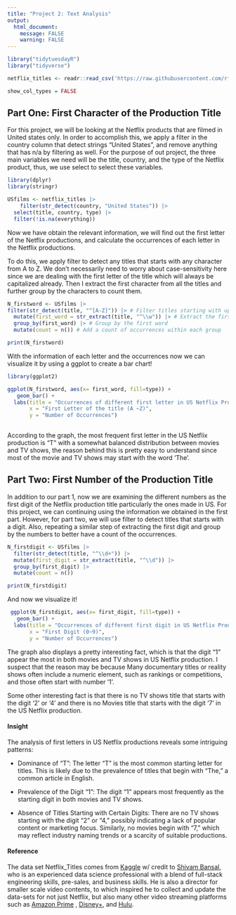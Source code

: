 ```yaml
---
title: "Project 2: Text Analysis"
output:
  html_document:
    message: FALSE
    warning: FALSE
---
```


```r
library("tidytuesdayR")
library("tidyverse")

netflix_titles <- readr::read_csv('https://raw.githubusercontent.com/rfordatascience/tidytuesday/master/data/2021/2021-04-20/netflix_titles.csv')

show_col_types = FALSE
```

## Part One: First Character of the Production Title

For this project, we will be looking at the Netflix products that are filmed in United states only. In order to accomplish this, we apply a filter in the country column that detect strings "United States", and remove anything that has n/a by filtering as well. For the purpose of out project, the three main variables we need will be the title, country, and the type of the Netflix product, thus, we use select to select these variables.

```r
library(dplyr)
library(stringr)

USfilms <- netflix_titles |>
    filter(str_detect(country, "United States")) |>
  select(title, country, type) |> 
  filter(!is.na(everything))
```

Now we have obtain the relevant information, we will find out the first letter of the Netflix productions, and calculate the occurrences of each letter in the Netflix productions.

To do this, we apply filter to detect any titles that starts with any character from A to Z. We don't necessarily need to worry about case-sensitivity here since we are dealing with the first letter of the title which will always be capitalized already. Then I extract the first character from all the titles and further group by the characters to count them.

```r
N_firstword <- USfilms |>
filter(str_detect(title, "^[A-Z]")) |> # Filter titles starting with uppercase letters
  mutate(first_word = str_extract(title, "^\\w")) |> # Extract the first word (not just the first letter)
  group_by(first_word) |> # Group by the first word
  mutate(count = n()) # Add a count of occurrences within each group

print(N_firstword)
```

With the information of each letter and the occurrences now we can visualize it by using a ggplot to create a bar chart!

```r
library(ggplot2)

ggplot(N_firstword, aes(x= first_word, fill=type)) +
   geom_bar() +
  labs(title = "Occurrences of different first letter in US Netflix Productions",
       x = "First Letter of the title (A ~Z)",
       y = "Number of Occurrences") 
 
```

According to the graph, the most frequent first letter in the US Netflix production is "T" with a somewhat balanced distribution between movies and TV shows, the reason behind this is pretty easy to understand since most of the movie and TV shows may start with the word 'The'.

## Part Two: First Number of the Production Title

In addition to our part 1, now we are examining the different numbers as the first digit of the Netflix production title particularly the ones made in US. For this project, we can continuing using the information we obtained in the first part. However, for part two, we will use filter to detect titles that starts with a digit. Also, repeating a similar step of extracting the first digit and group by the numbers to better have a count of the occurrences.

```r
N_firstdigit <- USfilms |>
  filter(str_detect(title, "^\\d+")) |>
  mutate(first_digit = str_extract(title, "^\\d")) |>
  group_by(first_digit) |>
  mutate(count = n())

print(N_firstdigit)
```

And now we visualize it!

```r
 ggplot(N_firstdigit, aes(x= first_digit, fill=type)) +
   geom_bar() +
  labs(title = "Occurrences of different first digit in US Netflix Productions",
       x = "First Digit (0~9)",
       y = "Number of Occurrences") 
```

The graph also displays a pretty interesting fact, which is that the digit "1" appear the most in both movies and TV shows in US Netflix production. I suspect that the reason may be because Many documentary titles or reality shows often include a numeric element, such as rankings or competitions, and those often start with number '1'.

Some other interesting fact is that there is no TV shows title that starts with the digit '2' or '4' and there is no Movies title that starts with the digit '7' in the US Netflix production.

#### Insight

The analysis of first letters in US Netflix productions reveals some intriguing patterns:

-   Dominance of "T": The letter "T" is the most common starting letter for titles. This is likely due to the prevalence of titles that begin with "The," a common article in English.

-   Prevalence of the Digit "1": The digit "1" appears most frequently as the starting digit in both movies and TV shows.

-   Absence of Titles Starting with Certain Digits: There are no TV shows starting with the digit "2" or "4," possibly indicating a lack of popular content or marketing focus. Similarly, no movies begin with "7," which may reflect industry naming trends or a scarcity of suitable productions.

#### Reference

The data set Netflix_Titles comes from [Kaggle](https://www.kaggle.com/datasets/shivamb/netflix-shows) w/ credit to [Shivam Bansal](https://www.kaggle.com/shivamb), who is an experienced data science professional with a blend of full-stack engineering skills, pre-sales, and business skills. He is also a director for smaller scale video contents, to which inspired he to collect and update the data-sets for not just Netflix, but also many other video streaming platforms such as [Amazon Prime](https://www.kaggle.com/datasets/shivamb/amazon-prime-movies-and-tv-shows) , [Disney+](https://www.kaggle.com/datasets/shivamb/disney-movies-and-tv-shows), and [Hulu](https://www.kaggle.com/datasets/shivamb/hulu-movies-and-tv-shows).
